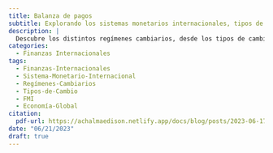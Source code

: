 ```yaml
---
title: Balanza de pagos
subtitle: Explorando los sistemas monetarios internacionales, tipos de cambio fijos y flexibles, y el papel en evolución del FMI en la economía mundial.
description: |
  Descubre los distintos regímenes cambiarios, desde los tipos de cambio fijos hasta los flexibles, y su impacto en la economía global. Explora el futuro del Fondo Monetario Internacional y su papel en la estabilidad financiera internacional.
categories:
  - Finanzas Internacionales
tags:
  - Finanzas-Internacionales
  - Sistema-Monetario-Internacional
  - Regímenes-Cambiarios
  - Tipos-de-Cambio
  - FMI
  - Economía-Global
citation:
  pdf-url: https://achalmaedison.netlify.app/docs/blog/posts/2023-06-17-sistema-monetario-internacional-fi2/index.pdf
date: "06/21/2023"
draft: true
---
```

